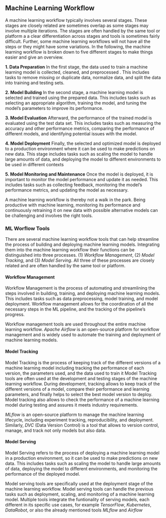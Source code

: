 ## Machine Learning Workflow

A machine learning workflow typically involves several stages. These stages are closely related are sometimes overlap as some stages may involve multiple iterations. The stages are often handled by the same tool or platform a a clear differentiation across stages and tools is sometimes fairly difficult. Further, some machine learning workflows will not have all the steps or they might have some variations. In the following, the machine learning workflow is broken down to five different stages to make things easier and give an overview.

**1. Data Preparation**
In the first stage, the data used to train a machine learning model is collected, cleaned, and preprocessed . This includes tasks to remove missing or duplicate data, normalize data, and split the data into training and testing sets.
    
**2. Model Building** 
In the second stage, a machine learning model is selected and trained using the prepared data. This includes tasks such as selecting an appropriate algorithm, training the model, and tuning the model's parameters to improve its performance.
    
**3. Model Evaluation**
Afterward, the performance of the trained model is evaluated using the test data set. This includes tasks such as measuring the accuracy and other performance metrics, comparing the performance of different models, and identifying potential issues with the model.
    
**4. Model Deployment** 
Finally, the selected and optimized model is deployed to a production environment where it can be used to make predictions on new data. This stage includes tasks such as scaling the model to handle large amounts of data, and deploying the model to different environments to be used in different contexts
    
**5. Model Monitoring and Maintenance**
Once the model is deployed, it is important to monitor the model performance and update it as needed. This includes tasks such as collecting feedback, monitoring the model's performance metrics, and updating the model as necessary.

A machine learning workflow is thereby not a walk in the park. Being productive with machine learning, monitoring its performance and continuously retraining it on new data with possible alternative models can be challenging and involves the right tools.


### ML Worflow Tools

There are several machine learning workflow tools that can help streamline the process of building and deploying machine learning models. Integrating them into the machine learning workflow their functions can be distinguished into three processes. (1) *Workflow Management*, (2) *Model Tracking*, and (3) *Model Serving*. All three of these processes are closely related and are often handled by the same tool or platform.

#### Workflow Management

Workflow Management is the process of automating and streamlining the steps involved in building, training, and deploying machine learning models. This includes tasks such as data preprocessing, model training, and model deployment. Workflow management allows for the coordination of all the necessary steps in the ML pipeline, and the tracking of the pipeline’s progress. 

Workflow management tools are used throughout the entire machine learning workflow. *Apache Airflow* is an open-source platform for workflow management and is widely used to automate the training and deployment of machine learning models.

#### Model Tracking

Model Tracking is the process of keeping track of the different versions of a machine learning model including tracking the performance of each version, the parameters used, and the data used to train it
Model Tracking tools are often used at the development and testing stages of the machine learning workflow. During development, tracking allows to keep track of the different versions of a model, compare their performance and learning parameters, and finally helps to select the best model version to deploy. Model tracking also allows to check the performance of a machine learning model during testing and assures it meets industry requirements.

*MLflow* is an open-source platform to manage the machine learning lifecycle, including experiment tracking, reproducibility, and deployment. Similarly, *DVC* (Data Version Control) is a tool that allows to version control, manage, and track not only models but also data.

#### Model Serving

Model Serving refers to the process of deploying a machine learning model in a production environment, so it can be used to make predictions on new data. This includes tasks such as scaling the model to handle large amounts of data, deploying the model to different environments, and monitoring the performance of the deployed model.

Model serving tools are specifically used at the deployment stage of the machine learning workflow. Model serving tools can handle the previous tasks such as deployment, scaling, and monitoring of a machine learning model.
Multiple tools integrate the funtionality of serving models, each different in its specific use cases, for example *TensorFlow*, *Kubernetes*, *DataRobot*, or also the already mentioned tools *MLflow* and *Airflow*
